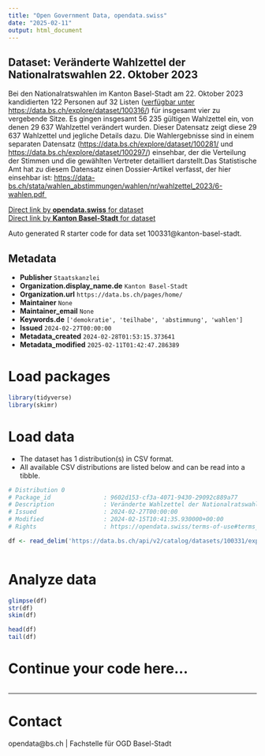 ```yaml
---
title: "Open Government Data, opendata.swiss"
date: "2025-02-11"
output: html_document
---
```


## Dataset: Veränderte Wahlzettel der Nationalratswahlen 22. Oktober 2023

Bei den Nationalratswahlen im Kanton Basel-Stadt am 22. Oktober 2023 kandidierten 122 Personen auf 32 Listen ([verfügbar unter https://data.bs.ch/explore/dataset/100316/](https://data.bs.ch/explore/dataset/100316/)) für insgesamt vier zu vergebende Sitze. Es gingen insgesamt 56 235 gültigen Wahlzettel ein, von denen 29 637 Wahlzettel verändert wurden. Dieser Datensatz zeigt diese 29 637 Wahlzettel und jegliche Details dazu. Die Wahlergebnisse sind in einem separaten Datensatz ([https://data.bs.ch/explore/dataset/100281/](https://data.bs.ch/explore/dataset/100281/)[](https://data.bs.ch/explore/dataset/100281//) und [https://data.bs.ch/explore/dataset/100297/](https://data.bs.ch/explore/dataset/100297/)) einsehbar, der die Verteilung der Stimmen und die gewählten Vertreter detailliert darstellt.Das Statistische Amt hat zu diesem Datensatz einen Dossier-Artikel verfasst, der hier einsehbar ist: [https://data-bs.ch/stata/wahlen_abstimmungen/wahlen/nr/wahlzettel_2023/6-wahlen.pdf ](https://data-bs.ch/stata/wahlen_abstimmungen/wahlen/nr/wahlzettel_2023/6-wahlen.pdf)

[Direct link by **opendata.swiss** for dataset](https://opendata.swiss/de/dataset/nationalratswahlen-2023-veranderte-wahlzettel)<br>
[Direct link by **Kanton Basel-Stadt** for dataset](https://data.bs.ch/explore/dataset/100331/)

Auto generated R starter code for data set 100331@kanton-basel-stadt.

## Metadata

- **Publisher** `Staatskanzlei`
- **Organization.display_name.de** `Kanton Basel-Stadt`
- **Organization.url** `https://data.bs.ch/pages/home/`
- **Maintainer** `None`
- **Maintainer_email** `None`
- **Keywords.de** `['demokratie', 'teilhabe', 'abstimmung', 'wahlen']`
- **Issued** `2024-02-27T00:00:00`
- **Metadata_created** `2024-02-28T01:53:15.373641`
- **Metadata_modified** `2025-02-11T01:42:47.286389`


# Load packages

```r

library(tidyverse)
library(skimr)

```

# Load data

-   The dataset has 1 distribution(s) in CSV format.
-   All available CSV distributions are listed below and can be read into a tibble.

```r

# Distribution 0
# Package_id               : 9602d153-cf3a-4071-9430-29092c889a77
# Description              : Veränderte Wahlzettel der Nationalratswahlen 22. Oktober 2023 (csv)
# Issued                   : 2024-02-27T00:00:00
# Modified                 : 2024-02-15T10:41:35.930000+00:00
# Rights                   : https://opendata.swiss/terms-of-use#terms_by

df <- read_delim('https://data.bs.ch/api/v2/catalog/datasets/100331/exports/csv?use_labels=true')



```

# Analyze data

```r

glimpse(df)
str(df)
skim(df)

head(df)
tail(df)

```

# Continue your code here...

```r

```

------------------------------------------------------------------------

# Contact

opendata@bs.ch | Fachstelle für OGD Basel-Stadt
